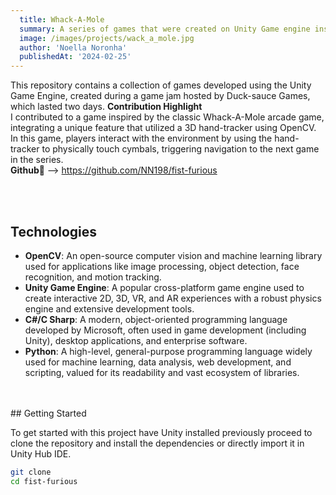 ```yaml
---
  title: Whack-A-Mole 
  summary: A series of games that were created on Unity Game engine inspired by one of the classic Wack-A-Mole arcade games|
  image: /images/projects/wack_a_mole.jpg
  author: 'Noella Noronha'
  publishedAt: '2024-02-25'
---
```


This repository contains a collection of games developed using the Unity Game Engine, created during a game jam hosted by Duck-sauce Games, which lasted two days.
**Contribution Highlight** <br/>
I contributed to a game inspired by the classic Whack-A-Mole arcade game, integrating a unique feature that utilized a 3D hand-tracker using OpenCV. In this game, players interact with the environment by using the hand-tracker to physically touch cymbals, triggering navigation to the next game in the series.
<br/>
**Github🔗** --> <a href="https://github.com/NN198/fist-furious">https://github.com/NN198/fist-furious</a>

<br/>
<br/>

## Technologies

- **OpenCV**: An open-source computer vision and machine learning library used for applications like image processing, object detection, face recognition, and motion tracking.
- **Unity Game Engine**: A popular cross-platform game engine used to create interactive 2D, 3D, VR, and AR experiences with a robust physics engine and extensive development tools.
- **C#/C Sharp**: A modern, object-oriented programming language developed by Microsoft, often used in game development (including Unity), desktop applications, and enterprise software.
- **Python**: A high-level, general-purpose programming language widely used for machine learning, data analysis, web development, and scripting, valued for its readability and vast ecosystem of libraries.



<br/>
<br/>
## Getting Started

To get started with this project have Unity installed previously proceed to clone the repository and install the
dependencies or directly import it in Unity Hub IDE.


```bash
git clone
cd fist-furious
```
